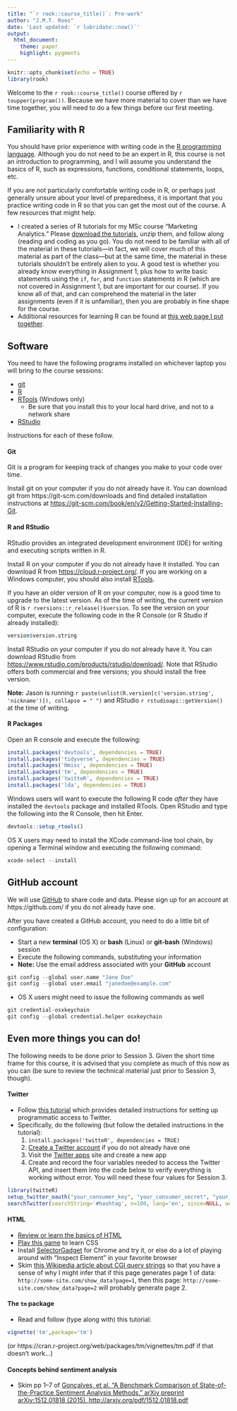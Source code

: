 ```yaml
---
title: "`r rook::course_title()`: Pre-work"
author: "J.M.T. Roos"
date: 'Last updated: `r lubridate::now()`'
output: 
  html_document: 
    theme: paper
    highlight: pygments
---
```


```r
knitr::opts_chunk$set(echo = TRUE)
library(rook)
```

Welcome to the `r rook::course_title()` course offered by `r toupper(program())`. Because we have more material to cover than we have time together, you will need to do a few things before our first meeting.

## Familiarity with R

You should have prior experience with writing code in the [R programming language](https://www.r-project.org/). Although you do not need to be an expert in R, this course is not an introduction to programming, and I will assume you understand the basics of R, such as expressions, functions, conditional statements, loops, etc.

If you are not particularly comfortable writing code in R, or perhaps just generally unsure about your level of preparedness, it is important that you practice writing code in R so that you can get the most out of the course. A few resources that might help:
 
* I created a series of R tutorials for my MSc course "Marketing Analytics." Please [download the tutorials](http://www.jasonmtroos.com/assets/media/teaching/course_assignments_and_data.zip), unzip them, and follow along (reading and coding as you go). You do not need to be familiar with all of the material in these tutorials---in fact, we will cover much of this material as part of the class---but at the same time, the material in these tutorials shouldn't be entirely alien to you. A good test is whether you already know everything in Assignment 1, plus how to write basic statements using the `if`, `for`, and `function` statements in R (which are not covered in Assignment 1, but are important for our course). If you know all of that, and can comprehend the material in the later assignments (even if it is unfamiliar), then you are probably in fine shape for the course.
* Additional resources for learning R can be found at [this web page I put together](http://www.jasonmtroos.com/learning-r/).



## Software

You need to have the following programs installed on whichever laptop you will bring to the course sessions: 

- [git](https://git-scm.com)
- [R](https://cloud.r-project.org/)   
- [RTools](https://cran.r-project.org/bin/windows/Rtools/) (Windows only) 
    - Be sure that you install this to your local hard drive, and not to a network share
- [RStudio](https://www.rstudio.com)

Instructions for each of these follow.

#### Git

Git is a program for keeping track of changes you make to your code over time.

Install git on your computer if you do not already have it. You can download git from https://git-scm.com/downloads and find detailed installation instructions at [https://git-scm.com/book/en/v2/Getting-Started-Installing-Git](https://git-scm.com/book/en/v2/Getting-Started-Installing-Git). 


#### R and RStudio

RStudio provides an integrated development environment (IDE) for writing and executing scripts written in R.

Install R on your computer if you do not already have it installed. You can download R from [https://cloud.r-project.org/](https://cloud.r-project.org/). If you are working on a Windows computer, you should also install [RTools](https://cran.r-project.org/bin/windows/Rtools/).

If you have an older version of R on your computer, now is a good time to upgrade to the latest version. As of the time of writing, the current version of R is `r rversions::r_release()$version`. To see the version on your computer, execute the following code in the R Console (or R Studio if already installed):

```r
version$version.string
```


Install RStudio on your computer if you do not already have it. You can download RStudio from [https://www.rstudio.com/products/rstudio/download/](https://www.rstudio.com/products/rstudio/download/). Note that RStudio offers both commercial and free versions; you should install the free version.


**Note:** Jason is running  `r paste(unlist(R.version[c('version.string', 'nickname')]), collapse = " ")` and RStudio `r rstudioapi::getVersion()` at the time of writing.



#### R Packages

Open an R console and execute the following:
```r
install.packages('devtools', dependencies = TRUE)
install.packages('tidyverse', dependencies = TRUE)
install.packages('Hmisc', dependencies = TRUE)
install.packages('tm', dependencies = TRUE)
install.packages('twitteR', dependencies = TRUE)
install.packages('lda', dependencies = TRUE)
```

Windows users will want to execute the following R code *after* they have installed the `devtools` package and installed RTools. Open RStudio and type the following into the R Console, then hit Enter.

```r
devtools::setup_rtools()
```

OS X users may need to install the XCode command-line tool chain, by opening a Terminal window and executing the following command:

```r
xcode-select --install
```



## GitHub account

We will use [GitHub](https://github.com/) to share code and data. Please sign up for an account at https://github.com/ if you do not already have one.

After you have created a GitHub account, you need to do a little bit of configuration:

* Start a new **terminal** (OS X) or **bash** (Linux) or **git-bash** (Windows) session
* Execute the following commands, substituting your information
* **Note:** Use the email address associated with your **GitHub** account

```r
git config --global user.name "Jane Doe"
git config --global user.email "janedoe@example.com"
```

* OS X users might need to issue the following commands as well

```r
git credential-osxkeychain
git config --global credential.helper osxkeychain
```

## Even more things you can do!

The following needs to be done prior to Session 3. Given the short time frame for this course, it is advised that you complete as much of this now as you can (be sure to review the technical material just prior to Session 3, though). 

#### Twitter

* Follow [this tutorial](http://bigcomputing.blogspot.nl/2016/02/the-twitter-r-package-by-jeff-gentry-is.html) which provides detailed instructions for setting up programmatic access to Twitter. 
* Specifically, do the following (but follow the detailed instructions in the tutorial):
    1. `install.packages('twitteR', dependencies = TRUE)`
    2. [Create a Twitter account](http://twitter.com/signup) if you do not already have one
    3. Visit the [Twitter apps](https://apps.twitter.com) site and create a new app
    4. Create and record the four variables needed to access the Twitter API, and insert them into the code below to verify everything is working without error. You will need these four values for Session 3.
    
```r
library(twitteR)
setup_twitter_oauth("your_consumer_key", "your_consumer_secret", "your_access_token", "your_access_secret")
searchTwitter(searchString='#hashtag', n=100, lang='en', since=NULL, until=NULL, locale=NULL, geocode=NULL, sinceID=NULL, maxID=NULL, resultType='recent', retryOnRateLimit=120 )
```

#### HTML

* [Review or learn the basics of HTML](https://www.w3schools.com/html/html_intro.asp)
* [Play this game](http://flukeout.github.io) to learn CSS
* Install [SelectorGadget](https://chrome.google.com/webstore/detail/selectorgadget/mhjhnkcfbdhnjickkkdbjoemdmbfginb/related) for Chrome and try it, or else do a lot of playing around with "Inspect Element" in your favorite browser
* Skim [this Wikipedia article about CGI query strings](https://en.wikipedia.org/wiki/Query_string) so that you have a sense of why I might infer that if this page generates page 1 of data: `http://some-site.com/show_data?page=1`, then this page: `http://some-site.com/show_data?page=2` will probably generate page 2.

#### The `tm` package

* Read and follow (type along with) this tutorial:
```r
vignette('tm',package='tm')
```
(or https://cran.r-project.org/web/packages/tm/vignettes/tm.pdf if that doesn't work...)


#### Concepts behind sentiment analysis

* Skim pp 1--7 of [Gonçalves, et al. "A Benchmark Comparison of State-of-the-Practice Sentiment Analysis Methods." arXiv preprint arXiv:1512.01818 (2015). http://arxiv.org/pdf/1512.01818.pdf](http://arxiv.org/pdf/1512.01818.pdf)


